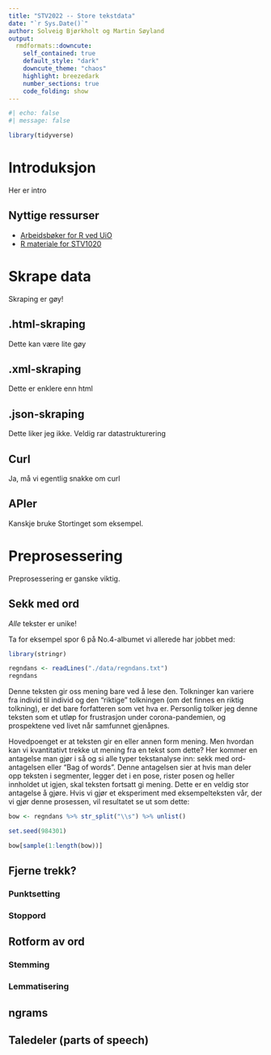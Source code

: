 ```yaml
---
title: "STV2022 -- Store tekstdata"
date: "`r Sys.Date()`"
author: Solveig Bjørkholt og Martin Søyland
output:
  rmdformats::downcute:
    self_contained: true
    default_style: "dark"
    downcute_theme: "chaos"
    highlight: breezedark
    number_sections: true
    code_folding: show
---
```



<!-- --- -->
<!-- title: "STV2022 -- Store tekstdata" -->
<!-- author: Solveig Bjørkholt og Martin Søyland -->
<!-- output: -->
<!--   rmdformats::readthedown -->
<!--     downcute_theme: chaos -->
<!--     highlight: breezedark -->
<!--     number_sections: true -->
<!--     toc: true -->
<!--     toc_float: -->
<!--       collapsed: true -->
<!--       smooth_scroll: true -->
<!-- --- -->

```r
#| echo: false
#| message: false

library(tidyverse)

```


# Introduksjon

Her er intro

## Nyttige ressurser

- [Arbeidsbøker for R ved UiO](https://shinyibv02.uio.no/connect/#/apps/55/access)
- [R materiale for STV1020](https://github.com/liserodland/STV1020)

# Skrape data

Skraping er gøy!

## .html-skraping

Dette kan være lite gøy

## .xml-skraping

Dette er enklere enn html

## .json-skraping

Dette liker jeg ikke. Veldig rar datastrukturering

## Curl

Ja, må vi egentlig snakke om curl

## APIer

Kanskje bruke Stortinget som eksempel.

# Preprosessering

Preprosessering er ganske viktig.

## Sekk med ord

*Alle* tekster er unike!

Ta for eksempel spor 6 på No.4-albumet vi allerede har jobbet med:

```r
library(stringr)

regndans <- readLines("./data/regndans.txt")
regndans

```

Denne teksten gir oss mening bare ved å lese den. Tolkninger kan variere fra individ til individ og den "riktige" tolkningen (om det finnes en riktig tolkning), er det bare forfatteren som vet hva er. Personlig tolker jeg denne teksten som et utløp for frustrasjon under corona-pandemien, og prospektene ved livet når samfunnet gjenåpnes.

Hovedpoenget er at teksten gir en eller annen form mening. Men hvordan kan vi kvantitativt trekke ut mening fra en tekst som dette? Her kommer en antagelse man gjør i så og si alle typer tekstanalyse inn: sekk med ord-antagelsen eller "Bag of words". Denne antagelsen sier at hvis man deler opp teksten i segmenter, legger det i en pose, rister posen og heller innholdet ut igjen, skal teksten fortsatt gi mening. Dette er en veldig stor antagelse å gjøre. Hvis vi gjør et eksperiment med eksempelteksten vår, der vi gjør denne prosessen, vil resultatet se ut som dette:

```r

bow <- regndans %>% str_split("\\s") %>% unlist()

set.seed(984301)

bow[sample(1:length(bow))]


```



## Fjerne trekk?

### Punktsetting

### Stoppord

## Rotform av ord

### Stemming

### Lemmatisering


## ngrams

## Taledeler (parts of speech)